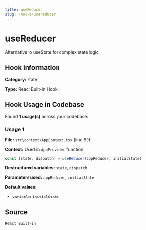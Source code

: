 ```yaml
---
title: useReducer
slug: /hooks/usereducer
---
```


# useReducer

Alternative to useState for complex state logic

## Hook Information

**Category:** state

**Type:** React Built-in Hook


## Hook Usage in Codebase

Found **1 usage(s)** across your codebase:

### Usage 1

**File:** `src\context\AppContext.tsx` (line 99)

**Context:** Used in `AppProvider` function

```typescript
const [state, dispatch] = useReducer(appReducer, initialState)
```

**Destructured variables:** `state`, `dispatch`

**Parameters used:** `appReducer`, `initialState`

**Default values:**

- `variable`: `initialState`



## Source
`React Built-in`